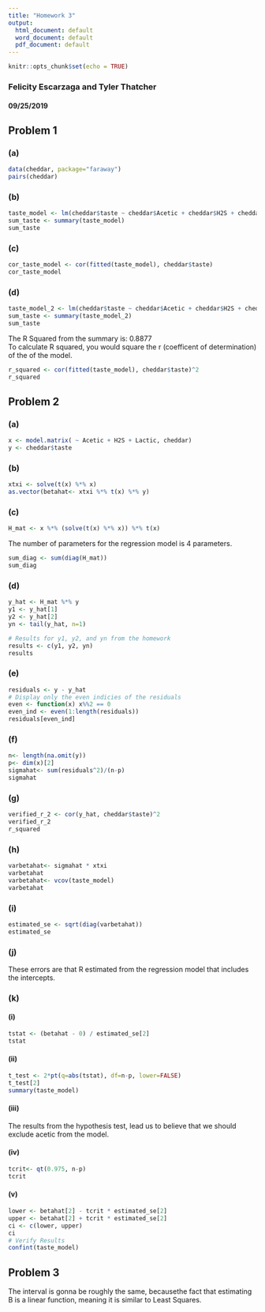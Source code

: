```yaml
---
title: "Homework 3"
output:
  html_document: default
  word_document: default
  pdf_document: default
---
```


```r
knitr::opts_chunk$set(echo = TRUE)
```
### Felicity Escarzaga and Tyler Thatcher
#### 09/25/2019

## Problem 1
### (a)
```r
data(cheddar, package="faraway")
pairs(cheddar)
```

### (b)
```r
taste_model <- lm(cheddar$taste ~ cheddar$Acetic + cheddar$H2S + cheddar$Lactic)
sum_taste <- summary(taste_model)
sum_taste
```
### (c)
```r
cor_taste_model <- cor(fitted(taste_model), cheddar$taste)
cor_taste_model
```
### (d)
```r
taste_model_2 <- lm(cheddar$taste ~ cheddar$Acetic + cheddar$H2S + cheddar$Lactic - 1)
sum_taste <- summary(taste_model_2)
sum_taste
```
The R Squared from the summary is: 0.8877
<br />To calculate R squared, you would square the r (coefficent of determination) of the of the model.
```r
r_squared <- cor(fitted(taste_model), cheddar$taste)^2
r_squared
```

## Problem 2
### (a)
```r
x <- model.matrix( ~ Acetic + H2S + Lactic, cheddar)
y <- cheddar$taste
```
### (b)
```r
xtxi <- solve(t(x) %*% x)
as.vector(betahat<- xtxi %*% t(x) %*% y)
```
### (c)
```r
H_mat <- x %*% (solve(t(x) %*% x)) %*% t(x)
```
The number of parameters for the regression model is 4 parameters.
```r
sum_diag <- sum(diag(H_mat))
sum_diag
```
### (d)
```r
y_hat <- H_mat %*% y
y1 <- y_hat[1]
y2 <- y_hat[2]
yn <- tail(y_hat, n=1)

# Results for y1, y2, and yn from the homework
results <- c(y1, y2, yn)
results
```
### (e)
```r
residuals <- y - y_hat
# Display only the even indicies of the residuals
even <- function(x) x%%2 == 0
even_ind <- even(1:length(residuals))
residuals[even_ind]
```
### (f)
```r
n<- length(na.omit(y))
p<- dim(x)[2]
sigmahat<- sum(residuals^2)/(n-p)
sigmahat
```
### (g)
```r
verified_r_2 <- cor(y_hat, cheddar$taste)^2
verified_r_2
r_squared
```
### (h)
```r
varbetahat<- sigmahat * xtxi
varbetahat
varbetahat<- vcov(taste_model)
varbetahat
```
### (i)
```r
estimated_se <- sqrt(diag(varbetahat))
estimated_se
```
### (j)
These errors are that R estimated from the regression model that includes the intercepts.

### (k)
#### (i)
```r
tstat <- (betahat - 0) / estimated_se[2]
tstat
```
#### (ii)
```r
t_test <- 2*pt(q=abs(tstat), df=n-p, lower=FALSE)
t_test[2]
summary(taste_model)
```
#### (iii)
The results from the hypothesis test, lead us to believe that we should exclude acetic from the model.

#### (iv)
```r
tcrit<- qt(0.975, n-p)
tcrit
```
#### (v)
```r
lower <- betahat[2] - tcrit * estimated_se[2]
upper <- betahat[2] + tcrit * estimated_se[2]
ci <- c(lower, upper)
ci
# Verify Results
confint(taste_model)
```

## Problem 3
The interval is gonna be roughly the same, becausethe fact that estimating B is a linear function, meaning it is similar to Least Squares.













